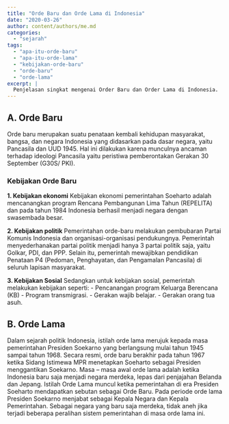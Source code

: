```yaml
---
title: "Orde Baru dan Orde Lama di Indonesia"
date: "2020-03-26"
author: content/authors/me.md
categories:
  - "sejarah"
tags:
  - "apa-itu-orde-baru"
  - "apa-itu-orde-lama"
  - "kebijakan-orde-baru"
  - "orde-baru"
  - "orde-lama"
excerpt: |
  Penjelasan singkat mengenai Order Baru dan Order Lama di Indonesia.
---
```


## A. Orde Baru

Orde baru merupakan suatu penataan kembali kehidupan masyarakat, bangsa, dan negara Indonesia yang didasarkan pada dasar negara, yaitu Pancasila dan UUD 1945. Hal ini dilakukan karena munculnya ancaman terhadap ideologi Pancasila yaitu peristiwa pemberontakan Gerakan 30 September (G30S/ PKI).

### Kebijakan Orde Baru

**1\. Kebijakan ekonomi**
Kebijakan ekonomi pemerintahan Soeharto adalah mencanangkan program Rencana Pembangunan Lima Tahun (REPELITA) dan pada tahun 1984 Indonesia berhasil menjadi negara dengan swasembada besar.

**2\. Kebijakan politik**
Pemerintahan orde-baru melakukan pembubaran Partai Komunis Indonesia dan organisasi-organisasi pendukungnya. Pemerintah menyederhanakan partai politik menjadi hanya 3 partai politik saja, yaitu Golkar, PDI, dan PPP. Selain itu, pemerintah mewajibkan pendidikan Penataan P4 (Pedoman, Penghayatan, dan Pengamalan Pancasila) di seluruh lapisan masyarakat.

**3\. Kebijakan Sosial**
Sedangkan untuk kebijakan sosial, pemerintah melakukan kebijakan seperti:
\- Pencanangan program Keluarga Berencana (KB)
\- Program transmigrasi.
\- Gerakan wajib belajar.
\- Gerakan orang tua asuh.

## B. Orde Lama

Dalam sejarah politik Indonesia, istilah orde lama merujuk kepada masa pemerintahan Presiden Soekarno yang berlangsung mulai tahun 1945 sampai tahun 1968. Secara resmi, orde baru berakhir pada tahun 1967 ketika Sidang Istimewa MPR menetapkan Soeharto sebagai Presiden menggantikan Soekarno. Masa – masa awal orde lama adalah ketika Indonesia baru saja menjadi negara merdeka, lepas dari penjajahan Belanda dan Jepang. Istilah Orde Lama muncul ketika pemerintahan di era Presiden Soeharto mendapatkan sebutan sebagai Orde Baru. Pada periode orde lama Presiden Soekarno menjabat sebagai Kepala Negara dan Kepala Pemerintahan. Sebagai negara yang baru saja merdeka, tidak aneh jika terjadi beberapa peralihan sistem pemerintahan di masa orde lama ini.
